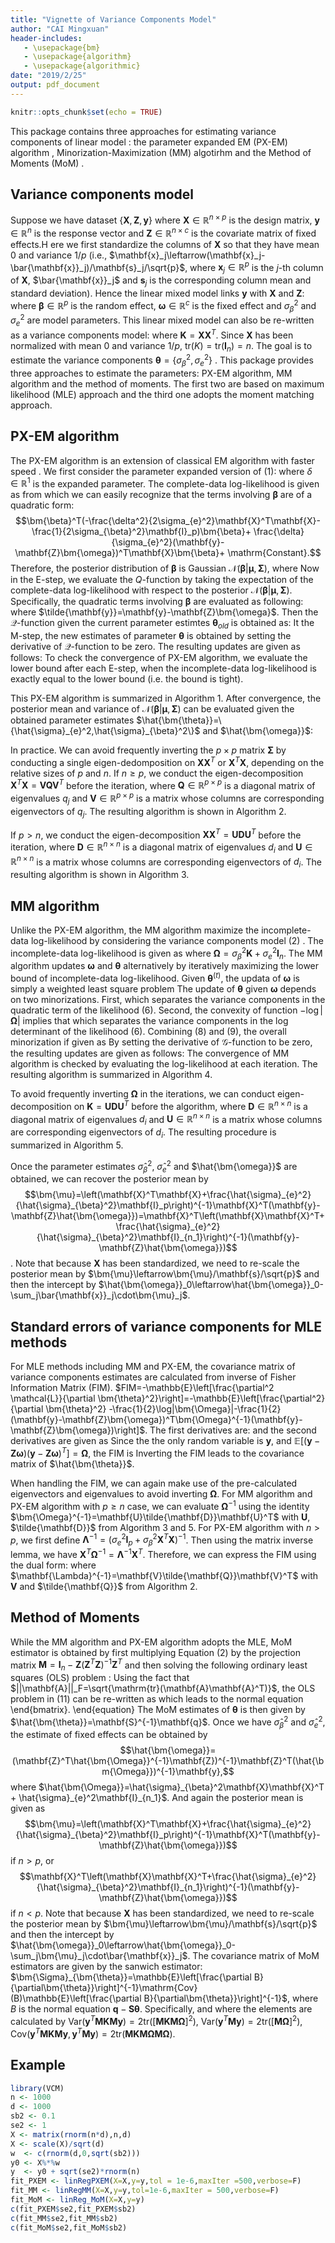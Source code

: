 ```yaml
---
title: "Vignette of Variance Components Model"
author: "CAI Mingxuan"
header-includes:
   - \usepackage{bm}
   - \usepackage{algorithm}
   - \usepackage{algorithmic}
date: "2019/2/25"
output: pdf_document
---
```


```r
knitr::opts_chunk$set(echo = TRUE)
```

\def\bfX {\mathbf{X}}
\def\bfy {\mathbf{y}}
\def\bfZ {\mathbf{Z}}
\def\bfK {\mathbf{K}}
\def\bfI {\mathbf{I}}
\def\bfs {\mathbf{s}}
\def\bfx {\mathbf{x}}
\def\bfomega {\bm{\omega}}
\def\hbfomega {\hat{\bm{\omega}}}
\def\hbfomega {\hat{\bfomega}}
\def\sigb {\sigma_{\beta}^2}
\def\sige {\sigma_{e}^2}
\def\hsigb {\hat{\sigma}_{\beta}^2}
\def\hsige {\hat{\sigma}_{e}^2}
\def\bfbeta {\bm{\beta}}
\def\bftheta {\bm{\theta}}
\def\hbftheta {\hat{\bftheta}}
\def\bfthetaold {\bm{\theta}_{old}}
\def\bfSig {\bm{\Sigma}}
\def\bfmu {\bm{\mu}}
\def\tr {\mathrm{tr}}
\def\tbfy {\tilde{\bfy}}
\def\Var {\mathrm{Var}}
\def\bfomegat {\bfomega^{(t)}}
\def\siget {(\sigma_{e}^{(t)})^2}
\def\sigbt {(\sigma_{\beta}^{(t)})^2}
\def\bfOmega {\bm{\Omega}}
\def\hbfOmega {\hat{\bm{\Omega}}}
\def\bfOmegat {\bfOmega^{(t)}}
\def\bfM {\mathbf{M}}
\def\bfS {\mathbf{S}}
\def\bfq {\mathbf{q}}
\def\bfSigtheta {\bfSig_{\bftheta}}
\def\Cov {\mathrm{Cov}}
\def\bfU {\mathbf{U}}
\def\bfD {\mathbf{D}}
\def\tbfD {\tilde{\mathbf{D}}}
\def\td {\tilde{d}}
\def\bfV {\mathbf{V}}
\def\bfQ {\mathbf{Q}}
\def\tbfQ {\tilde{\mathbf{Q}}}
\def\tq {\tilde{q}}
\def\bfLam {\mathbf{\Lambda}}
\def\bbfZ {\bar{\mathbf{Z}}}
\def\bbfy {\bar{\bfy}}

This package contains three approaches for estimating variance components of linear model \cite{Jiang2016}: the parameter expanded EM (PX-EM) algorithm \cite{Liu1998,Foulley2000}, Minorization-Maximization (MM) algotirhm \cite{Zhou2018} and the Method of Moments (MoM) \cite{Wu2018}.

## Variance components model

Suppose we have dataset $\{\bfX,\bfZ,\bfy\}$ where $\bfX\in\mathbb{R}^{n\times p}$ is the design matrix, $\bfy\in\mathbb{R}^{n}$ is the response vector and $\bfZ\in\mathbb{R}^{n\times c}$ is the covariate matrix of fixed effects.H ere we first standardize the columns of $\bfX$ so that they have mean $0$ and variance $1/p$ (i.e., $\bfx_j\leftarrow(\bfx_j-\bar{\bfx}_j)/\bfs_j/\sqrt{p}$, where $\bfx_j\in\mathbb{R}^{p}$ is the $j$-th column of $\bfX$, $\bar{\bfx}_j$ and $\bfs_j$ is the corresponding column mean and standard deviation). Hence the linear mixed model links $\bfy$ with $\bfX$ and $\bfZ$:
\begin{equation}
\bfy = \bfZ\bfomega+\bfX\bfbeta+\mathbf{e},\ \ \bfbeta\sim\mathcal{N}(0,\sigb\mathbf{I}_p),\ \  \mathbf{e}\sim\mathcal{N}(0,\sige\mathbf{I}_n),
\end{equation}
where $\bfbeta\in\mathbb{R}^p$ is the random effect, $\bfomega\in\mathbb{R}^{c}$ is the fixed effect and $\sigb$ and $\sige$ are model parameters. This linear mixed model can also be re-written as a variance components model:
\begin{equation}
\bfy = \mathcal{N}(\bfZ\bfomega,\sigb\bfK+\sige\mathbf{I}_n),
\end{equation}
where $\bfK=\bfX\bfX^T$. Since $\bfX$ has been normalized with mean $0$ and variance $1/p$, $\tr(K)=\tr(\mathbf{I}_n)=n$. The goal is to estimate the variance components $\bftheta=\{\sigb,\sige\}$ \cite{Jiang2016}. This package provides three approaches to estimate the parameters: PX-EM algorithm, MM algorithm and the method of moments. The first two are based on maximum likelihood (MLE) approach and the third one adopts the moment matching approach.


## PX-EM algorithm
The PX-EM algorithm is an extension of classical EM algorithm with faster speed \cite{Liu1998,Foulley2000}. We first consider the parameter expanded version of (1):
\begin{equation*}
\bfy = \bfZ\bfomega + \delta\bfX\bfbeta + \mathbf{e},
\end{equation*}
where $\delta\in\mathbb{R}^1$ is the expanded parameter. The complete-data log-likelihood is given as
\begin{align}
\begin{split}
&\mathcal{L}=\log \Pr(\bfy,\bfbeta|\bftheta;\bfZ,\bfX)\\
=&-\frac{n}{2}\log(2\pi\sige) - \frac{1}{2\sige}||\bfy-\bfZ\bfomega - \delta\bfX\bfbeta||^2\\
&-\frac{p}{2}\log(2\pi\sigb) - \frac{1}{2\sigb}||\bfbeta||^2,
\end{split}
\end{align}
from which we can easily recognize that the terms involving $\bfbeta$ are of a quadratic form:
$$\bfbeta^T(-\frac{\delta^2}{2\sige}\bfX^T\bfX-\frac{1}{2\sigb}\mathbf{I}_p)\bfbeta + \frac{\delta}{\sige}(\bfy-\bfZ\bfomega)^T\bfX\bfbeta + \mathrm{Constant}.$$
Therefore, the posterior distribution of $\bfbeta$ is Gaussian $\mathcal{N}(\bfbeta|\bfmu,\bfSig)$, where 
\begin{align}
\begin{split}
&\bfSig^{-1} = \frac{\delta^2}{\sige}\bfX^T\bfX + \frac{1}{\sigb}\mathbf{I}_p,\\
&\bfmu = (\frac{\delta^2}{\sige}\bfX^T\bfX + \frac{1}{\sigb}\mathbf{I}_p)^{-1}\frac{\delta}{\sige}\bfX^T(\bfy-\bfZ\bfomega).
\end{split}\nonumber
\end{align}
Now in the E-step, we evaluate the $Q$-function by taking the expectation of the complete-data log-likelihood with respect to the posterior $\mathcal{N}(\bfbeta|\bfmu,\bfSig)$. Specifically, the quadratic terms involving $\bfbeta$ are evaluated as following:
\begin{align}
\begin{split}
	\mathbb{E}[||\tbfy - \delta\bfX\bfbeta||^2] &= \mathbb{E}[\tbfy^T\tbfy - 2\delta\tbfy^T\bfX\bfbeta + \delta^2\bfbeta^T\bfX^T\bfX\bfbeta]\\
	&= \tbfy^T\tbfy - 2\delta\tbfy^T\bfX\bfmu + \delta^2\bfmu^T\bfX^T\bfX\bfmu + \delta^2\tr(\bfX^T\bfX\bfSig),\\
	\mathbb{E}[||\bfbeta||^2] &= \bfmu^T\bfmu + \tr(\bfSig),
\end{split}\nonumber
\end{align}
where $\tbfy=\bfy-\bfZ\bfomega$. Then the $\mathcal{Q}$-function given the current parameter estimtes $\bfthetaold$ is obtained as:
\begin{align}
\begin{split}
	\mathcal{Q}(\bftheta|\bfthetaold) =& -\frac{n}{2}\log(2\pi\sige) - \frac{p}{2}\log(2\pi\sigb)\\
	& - \frac{1}{2\sige}||\bfy-\bfZ\bfomega - \delta\bfX\bfmu||^2 - \frac{1}{2\sigb}\bfmu^T\bfmu\\
	& - \tr\left(\left(\frac{\delta^2}{2\sige}\bfX^T\bfX + \frac{1}{2\sigb}\mathbf{I}_{p}\right)\bfSig\right).
\end{split}
\end{align}
It the M-step, the new estimates of parameter $\bftheta$ is obtained by setting the derivative of $\mathcal{Q}$-function to be zero. The resulting updates are given as follows:
\begin{align}
\begin{split}
	\delta&= \frac{(\bfy-\bfZ\bfomega)^T\bfX\bfmu}{\bfmu^T\bfX^T\bfX\bfmu + \tr(\bfX^T\bfX\bfSig)},\\
	\bfomega&= (\bfZ^T\bfZ)^{-1}\bfZ^T(\bfy-\delta\bfX\bfmu),\\
	\sige&= \frac{1}{n}[||\bfy-\bfZ\bfomega - \delta\bfX\bfmu||^2+\delta^2\tr(\bfX^T\bfX\bfSig)],\\
	\sigb&= \frac{1}{p}[\bfmu^T\bfmu + \tr(\bfSig)].
\end{split}\nonumber
\end{align}
To check the convergence of PX-EM algorithm, we evaluate the lower bound after each E-step, when the incomplete-data log-likelihood is exactly equal to the lower bound (i.e. the bound is tight).

This PX-EM algorithm is summarized in Algorithm 1. After convergence, the posterior mean and variance of $\mathcal{N}(\bfbeta|\bfmu,\bfSig)$ can be evaluated given the obtained parameter estimates $\hbftheta=\{\hsige,\hsigb\}$ and $\hbfomega$:
\begin{align}
\begin{split}
	&\bfSig^{-1} = \frac{1}{\hsige}\bfX^T\bfX+\frac{1}{\hsigb}\mathbf{I}_{p},\\
	&\bfmu = \left(\frac{1}{\hsige}\bfX^T\bfX+\frac{1}{\hsigb}\mathbf{I}_{p}\right)^{-1}\frac{1}{\hsige}\bfX^T(\bfy-\bfZ\hbfomega).
\end{split}
\end{align}


\begin{algorithm}
\caption{PX-EM algorithm for model (1)}
\begin{algorithmic}
\STATE {Initialization: Parameters are initialized by setting $\bfomega=(\bfZ^T\bfZ)^{-1}\bfZ^T\bfy$, $\sige=\sigb=\Var(y-\bfZ\bfomega)/2$}.
\REPEAT 
\STATE \textbf{E-step:} At the $t$-th iteration, evaluate the posterior $\mathcal{N}(\bfbeta|\bfmu,\bfSig)$ given the current parameter estimates $\bftheta^{(t)}=\{\siget,\sigbt\}$, $\bfomegat$ and set $\delta^{(t)}=1$: 
\begin{align}
\begin{split}
\bfSig^{-1} &= \frac{(\delta^{(t)})^{2}}{\siget}\bfX^T\bfX+\frac{1}{\sigbt}\mathbf{I}_{p},\\
\bfmu &= \left(\frac{(\delta^{(t)})^{2}}{\siget}\bfX^T\bfX+\frac{1}{\sigbt}\mathbf{I}_{p}\right)^{-1}\frac{(\delta^{(t)})^{2}}{\siget}\bfX^T(\bfy-\bfZ\bfomegat),\\
ELBO^{(t)} &= \mathcal{Q}(\bftheta^{(t)}) + \frac{1}{2}\log|2\pi\bfSig|,\mathrm{\ where\ \mathcal{Q}\ is\ defined\ in\ Equation (4).}
\end{split}\nonumber
\end{align}
\STATE \textbf{M-step:} Update the model parameters by 
\begin{align}
\begin{split}
	\delta^{(t+1)}&= \frac{(\bfy-\bfZ\bfomegat)^T\bfX\bfmu}{\bfmu^T\bfX^T\bfX\bfmu + \tr(\bfX^T\bfX\bfSig)},\\
	\bfomega^{(t+1)}&= (\bfZ^T\bfZ)^{-1}\bfZ^T(\bfy-\delta\bfX\bfmu),\\
	(\sigma_{e}^{(t+1)})^2&= \frac{1}{n_r}[||\bfy-\bfZ\bfomegat - \delta\bfX\bfmu||^2+\delta^2\tr(\bfX^T\bfX\bfSig)],\\
	(\sigma_{\beta}^{(t+1)})^2&= \frac{1}{p}[\bfmu^T\bfmu + \tr(\bfSig)].
\end{split}\nonumber
\end{align}
\STATE \textbf{Reduction-step:} Rescale $(\sigma_{\beta}^{(t+1)})^2=(\delta^{(t+1)})^2(\sigma_{\beta}^{(t+1)})^2$ and reset $\delta^{(t+1)}=1$.
\UNTIL{the incomplete-data log-likelihood ($ELBO^{(t)}$) stop increasing or maximum iteration reached}
\end{algorithmic}
\end{algorithm}

In practice. We can avoid frequently inverting the $p\times p$ matrix $\bfSig$ by conducting a single eigen-dedomposition on $\bfX\bfX^T$ or $\bfX^T\bfX$, depending on the relative sizes of $p$ and $n$. If $n\geq p$, we conduct the eigen-decomposition $\bfX^T\bfX=\bfV\bfQ\bfV^T$ before the iteration, where $\bfQ\in\mathbb{R}^{p\times p}$ is a diagonal matrix of eigenvalues $q_j$ and $\bfV\in\mathbb{R}^{p\times p}$ is a matrix whose columns are corresponding eigenvectors of $q_j$. The resulting algorithm is shown in Algorithm 2.

\begin{algorithm}
\caption{PX-EM algorithm for model (1) when $n\geq p$}
\begin{algorithmic}
\STATE {Initialization: $\bfomega=(\bfZ^T\bfZ)^{-1}\bfZ^T\bfy$, $\sige=\sigb=\Var(y-\bfZ\bfomega)/2$; conduct eigen-deomposition $\bfX^T\bfX=\bfV\bfQ\bfV^T$}.
\REPEAT 
\STATE \textbf{E-step:} At the $t$-th iteration, evaluate the posterior $\mathcal{N}(\bfbeta|\bfmu,\bfSig)$ given the current parameter estimates $\bftheta^{(t)}=\{\siget,\sigbt\}$, $\bfomegat$ and set $\delta^{(t)}=1$: 
\begin{align}
\begin{split}
\tq_j& = q_j/\siget + 1/\sigbt,\ \mathrm{diag}(\tbfQ)=\tq=[\tq_1,...\tq_p]\\
\bfmu &= \frac{1}{\siget}\bfV[\bfV^T\bfX^T(\bfy-\bfZ\bfomegat)\odot1/\tq]\\
ELBO^{(t)} &= -\frac{n}{2}\log(2\pi\siget) - \frac{p}{2}\log(2\pi\sigbt) - \frac{1}{2\siget}||\bfy-\bfZ\bfomegat - \delta\bfX\bfmu||^2\\
	& - \frac{1}{2\sigbt}\bfmu^T\bfmu - \frac{1}{2}\sum_j^p\log\tq_j.
\end{split}\nonumber
\end{align}
\STATE \textbf{M-step:} Update the model parameters by 
\begin{align}
\begin{split}
	\delta^{(t+1)}&= \frac{(\bfy-\bfZ\bfomegat)^T\bfX\bfmu}{\bfmu^T\bfX^T\bfX\bfmu + \sum_j^pq_j/\tq_j},\\
	\bfomega^{(t+1)}&= (\bfZ^T\bfZ)^{-1}\bfZ^T(\bfy-\delta\bfX\bfmu),\\
	(\sigma_{e}^{(t+1)})^2&= \frac{1}{n_r}[||\bfy-\bfZ\bfomegat - \delta\bfX\bfmu||^2+\delta^2\sum_j^pq_j/\tq_j],\\
	(\sigma_{\beta}^{(t+1)})^2&= \frac{1}{p}[\bfmu^T\bfmu + \sum_j^p1/\tq_j].
\end{split}\nonumber
\end{align}
\STATE \textbf{Reduction-step:} Rescale $(\sigma_{\beta}^{(t+1)})^2=(\delta^{(t+1)})^2(\sigma_{\beta}^{(t+1)})^2$ and reset $\delta^{(t+1)}=1$.
\UNTIL{the incomplete-data log-likelihood ($ELBO^{(t)}$) stop increasing or maximum iteration reached}
\end{algorithmic}
\end{algorithm}

If $p> n$, we conduct the eigen-decomposition $\bfX\bfX^T=\bfU\bfD\bfU^T$ before the iteration, where $\bfD\in\mathbb{R}^{n\times n}$ is a diagonal matrix of eigenvalues $d_i$ and $\bfU\in\mathbb{R}^{n\times n}$ is a matrix whose columns are corresponding eigenvectors of $d_i$. The resulting algorithm is shown in Algorithm 3.

\begin{algorithm}
\caption{PX-EM algorithm for model (1) when $p> n$}
\begin{algorithmic}
\STATE {Initialization: $\bfomega=(\bfZ^T\bfZ)^{-1}\bfZ^T\bfy$, $\sige=\sigb=\Var(y-\bfZ\bfomega)/2$; conduct eigen-deomposition $\bfX\bfX^T=\bfU\bfD\bfU^T$}.
\REPEAT 
\STATE \textbf{E-step:} At the $t$-th iteration, evaluate the posterior $\mathcal{N}(\bfbeta|\bfmu,\bfSig)$ given the current parameter estimates $\bftheta^{(t)}=\{\siget,\sigbt\}$, $\bfomegat$ and set $\delta^{(t)}=1$: 
\begin{align}
\begin{split}
\td_i& = d_i/\siget + 1/\sigbt,\ \mathrm{diag}(\tbfD)=\td=[\td_i,...\td_n]\\
\bfmu &= \frac{1}{\siget}\bfX^T\bfU[\bfU^T(\bfy-\bfZ\bfomegat)\odot1/\td]\\
ELBO^{(t)} &= -\frac{n}{2}\log(2\pi\siget) - \frac{p}{2}\log(2\pi\sigbt) - \frac{1}{2\siget}||\bfy-\bfZ\bfomegat - \delta\bfX\bfmu||^2\\
	& - \frac{1}{2\sigbt}\bfmu^T\bfmu - \frac{1}{2}\sum_i^n\log\td_i + \frac{p-n}{2}\log\sigbt.
\end{split}\nonumber
\end{align}
\STATE \textbf{M-step:} Update the model parameters by 
\begin{align}
\begin{split}
	\delta^{(t+1)}&= \frac{(\bfy-\bfZ\bfomegat)^T\bfX\bfmu}{\bfmu^T\bfX^T\bfX\bfmu + \sum_i^nd_i/\td_i},\\
	\bfomega^{(t+1)}&= (\bfZ^T\bfZ)^{-1}\bfZ^T(\bfy-\delta\bfX\bfmu),\\
	(\sigma_{e}^{(t+1)})^2&= \frac{1}{n_r}[||\bfy-\bfZ\bfomegat - \delta\bfX\bfmu||^2+\delta^2\sum_i^nd_i/\td_i],\\
	(\sigma_{\beta}^{(t+1)})^2&= \frac{1}{p}[\bfmu^T\bfmu + \sum_i^n1/\td_i + (n-p)\sigbt].
\end{split}\nonumber
\end{align}
\STATE \textbf{Reduction-step:} Rescale $(\sigma_{\beta}^{(t+1)})^2=(\delta^{(t+1)})^2(\sigma_{\beta}^{(t+1)})^2$ and reset $\delta^{(t+1)}=1$.
\UNTIL{the incomplete-data log-likelihood ($ELBO^{(t)}$) stop increasing or maximum iteration reached}
\end{algorithmic}
\end{algorithm}

## MM algorithm
Unlike the PX-EM algorithm, the MM algorithm maximize the incomplete-data log-likelihood by considering the variance components model (2) \cite{Zhou2018}. The incomplete-data log-likelihood is given as
\begin{equation}
\log\Pr(\bfy|\bftheta;\bfZ,\bfK)=-\frac{1}{2}\log|\bfOmega| - \frac{1}{2}(\bfy-\bfZ\bfomega)^T\bfOmega(\bfy-\bfZ\bfomega),
\end{equation}
where $\bfOmega=\sigb\bfK+\sige\mathbf{I}_n$. The MM algorithm updates $\bfomega$ and $\bftheta$ alternatively by iteratively maximizing the lower bound of incomplete-data log-likelihood. Given $\bftheta^{(t)}$, the updata of $\bfomega$ is simply a weighted least square problem
\begin{equation}
\bfomegat = (\bfZ^T(\bfOmegat)^{-1}\bfZ)^{-1}\bfZ^T(\bfOmega^{(t)})^{-1}\bfy.
\end{equation}
The update of $\bftheta$ given $\bfomega$ depends on two minorizations. First, 
\begin{equation}
-(\bfy-\bfZ\bfomega)^T(\bfOmegat)^{-1}(\frac{(\sigma_{\beta}^{(t)})^4}{\sigb}\bfK+\frac{(\sigma_{e}^{(t)})^4}{\sige})(\bfOmegat)^{-1}(\bfy-\bfZ\bfomega)\leq - \frac{1}{2}(\bfy-\bfZ\bfomega)^T\bfOmega(\bfy-\bfZ\bfomega),
\end{equation}
which separates the variance components in the quadratic term of the likelihood (6). Second, the convexity of function $-\log|\bfOmega|$ implies that
\begin{equation}
-\log|\bfOmegat| - \tr((\bfOmegat)^{-1}(\bfOmega-\bfOmegat))\leq-\frac{1}{2}\log|\bfOmega|,
\end{equation}
which separates the variance components in the log determinant of the likelihood (6). Combining (8) and (9), the overall minorization if given as
\begin{align}
\begin{split}
&\mathcal{G}(\bftheta|\bfthetaold)\\
=& - \log|\bfOmegat|-\frac{1}{2}\tr((\bfOmegat)^{-1}\bfOmega) - \frac{1}{2}(\bfy-\bfZ\bfomegat)^T(\bfOmegat)^{-1}(\frac{(\sigma_{\beta}^{(t)})^4}{\sigb}\bfK+\frac{(\sigma_{e}^{(t)})^4}{\sige})(\bfOmegat)^{-1}(\bfy-\bfZ\bfomegat)\\
=&- \log|\bfOmegat|-\frac{\sigb}{2}\tr((\bfOmegat)^{-1}\bfK) - \frac{1}{2}\frac{(\sigma_{\beta}^{(t)})^4}{\sigb}(\bfy-\bfZ\bfomegat)^T(\bfOmegat)^{-1}\bfK(\bfOmegat)^{-1}(\bfy-\bfZ\bfomegat) \\
& -\frac{\sige}{2}\tr((\bfOmegat)^{-1}) - \frac{1}{2}\frac{(\sigma_{e}^{(t)})^4}{\sige}(\bfy-\bfZ\bfomegat)^T(\bfOmegat)^{-2}(\bfy-\bfZ\bfomegat).
\end{split}
\end{align}
By setting the derivative of $\mathcal{G}$-function to be zero, the resulting updates are given as follows:
\begin{align}
\begin{split}
(\sigma_{\beta}^{(t+1)})^2 &= \sigbt\sqrt{\frac{(\bfy-\bfZ\bfomegat)^T(\bfOmegat)^{-1}\bfK(\bfOmegat)^{-1}(\bfy-\bfZ\bfomegat)}{\tr((\bfOmegat)^{-1}\bfK)}}\\
(\sigma_e^{(t+1)})^2 &= \siget\sqrt{\frac{(\bfy-\bfZ\bfomegat)^T(\bfOmegat)^{-2}(\bfy-\bfZ\bfomegat)}{\tr((\bfOmegat)^{-1})}}.
\end{split}\nonumber
\end{align}
The convergence of MM algorithm is checked by evaluating the log-likelihood at each iteration. The resulting algorithm is summarized in Algorithm 4.

\begin{algorithm}
\caption{MM algorithm for model (2)}
\begin{algorithmic}
\STATE {Initialization: Parameters are initialized by setting $\bfomega=(\bfZ^T\bfZ)^{-1}\bfZ^T\bfy$, $\sige=\sigb=\Var(y-\bfZ\bfomega)/2$}.
\REPEAT 
\STATE 
\begin{align}
\begin{split}
\bfOmegat &= (\sigma_{\beta}^{(t)})^2\bfK+(\sigma_e^{(t+1)})^2\mathbf{I}_n,\\
\bfomegat &= (\bfZ^T(\bfOmegat)^{-1}\bfZ)^{-1}\bfZ^T(\bfOmega^{(t)})^{-1}\bfy,\\
\mathrm{evaluate}&\ \mathcal{L}^{(t)}(\bfOmegat,\bfomegat)\ \mathrm{from\ Equation\ (6)}, \\
(\sigma_{\beta}^{(t+1)})^2 &= \sigbt\sqrt{\frac{(\bfy-\bfZ\bfomegat)^T(\bfOmegat)^{-1}\bfK(\bfOmegat)^{-1}(\bfy-\bfZ\bfomegat)}{\tr((\bfOmegat)^{-1}\bfK)}},\\
(\sigma_e^{(t+1)})^2 &= \siget\sqrt{\frac{(\bfy-\bfZ\bfomegat)^T(\bfOmegat)^{-2}(\bfy-\bfZ\bfomegat)}{\tr((\bfOmegat)^{-1})}}.
\end{split}\nonumber
\end{align}
\UNTIL{the incomplete-data log-likelihood ($\mathcal{L}^{(t)}$) stop increasing or maximum iteration reached}
\end{algorithmic}
\end{algorithm}

To avoid frequently inverting $\bfOmega$ in the iterations, we can conduct eigen-decomposition on $\bfK=\bfU\bfD\bfU^T$ before the algorithm, where $\bfD\in\mathbb{R}^{n\times n}$ is a diagonal matrix of eigenvalues $d_i$ and $\bfU\in\mathbb{R}^{n\times n}$ is a matrix whose columns are corresponding eigenvectors of $d_i$. The resulting procedure is summarized in Algorithm 5.

Once the parameter estimates $\hsigb$, $\hsige$ and $\hbfomega$ are obtained, we can recover the posterior mean by$$\bfmu=\left(\bfX^T\bfX+\frac{\hsige}{\hsigb}\bfI_p\right)^{-1}\bfX^T(\bfy-\bfZ\hbfomega)=\bfX^T\left(\bfX\bfX^T+\frac{\hsige}{\hsigb}\bfI_{n_1}\right)^{-1}(\bfy-\bfZ\hbfomega)$$. Note that because $\bfX$ has been standardized, we need to re-scale the posterior mean by $\bfmu\leftarrow\bfmu/\bfs/\sqrt{p}$ and then the intercept by $\hbfomega_0\leftarrow\hbfomega_0-\sum_j\bar{\bfx}_j\cdot\bfmu_j$.

\begin{algorithm}
\caption{Efficient MM algorithm for model (2)}
\begin{algorithmic}
\STATE {Initialization: $\bfK=\bfU\bfD\bfU^T$, $\bbfZ=\bfU^T\bfZ$, $\bbfy=\bfU^T\bfy$, $\bfomega=(\bbfZ^T\bbfZ)^{-1}\bbfZ^T\bbfy$, $\sige=\sigb=\Var(y-\bfZ\bfomega)/2$}.
\REPEAT 
\STATE 
\begin{align}
\begin{split}
\td_i& = d_i/\siget + 1/\sigbt,\ \mathrm{diag}(\tbfD)=\td=[\td_i,...\td_n]\\
\bfomegat &= (\bbfZ^T\tbfD\bbfZ)^{-1}\bbfZ^T(\bbfy\odot\td),\\
\mathcal{L}^{(t)}(\bfOmegat,\bfomegat) &= -\frac{1}{2}\sum_i^n\log\td_i-\frac{n}{2}\log\sigb-\frac{n}{2}\log\sige-\frac{n}{2}\log 2\pi - \frac{1}{2}\sum_i^n[(\bbfy_i-\bbfZ_i^T\bfomegat)^2/\td_i]\\
(\sigma_{\beta}^{(t+1)})^2 &= \frac{\sigma_\beta^{(t)}}{\sigma_e^{(t)}}\sqrt{\frac{\sum_i^n[(\bbfy_i-\bbfZ_i^T\bfomegat)^2d_i/\td_i^2]}{\sum_i^nd_i/\td_i}},\\
(\sigma_e^{(t+1)})^2 &= \frac{\sigma_e^{(t)}}{\sigma_\beta^{(t)}}\sqrt{\frac{\sum_i^n[(\bbfy_i-\bbfZ_i^T\bfomegat)^2/\td_i^2]}{\sum_i^n1/\td_i}}.
\end{split}\nonumber
\end{align}
\UNTIL{the incomplete-data log-likelihood ($\mathcal{L}^{(t)}$) stop increasing or maximum iteration reached}
\end{algorithmic}
\end{algorithm}

## Standard errors of variance components for MLE methods
For MLE methods including MM and PX-EM, the covariance matrix of variance components estimates are calculated from inverse of Fisher Information Matrix (FIM). $FIM=-\mathbb{E}\left[\frac{\partial^2 \mathcal{L}}{\partial \bftheta^2}\right]=-\mathbb{E}\left[\frac{\partial^2}{\partial \bftheta^2} -\frac{1}{2}\log|\bfOmega|-\frac{1}{2}(\bfy-\bfZ\bfomega)^T\bfOmega^{-1}(\bfy-\bfZ\bfomega)\right]$. The first derivatives are: 
\begin{align}
\begin{split}
\frac{\partial\mathcal{L}}{\partial\sigma_g^2}&=\frac{1}{2}\tr\left[-\bfOmega^{-1}\bfK+(\bfy-\bfZ\bfomega)^T\bfOmega^{-1}\bfK\bfOmega^{-1}(\bfy-\bfZ\bfomega)\right],\\
\frac{\partial\mathcal{L}}{\partial\sigma_e^2}&=\frac{1}{2}\tr\left[-\bfOmega^{-1}+(\bfy-\bfZ\bfomega)^T\bfOmega^{-2}(\bfy-\bfZ\bfomega)\right];
\end{split}\nonumber
\end{align}
and the second derivatives are given as
\begin{align}
\begin{split}
\frac{\partial^2\mathcal{L}}{\partial(\sigma_g^2)^2}&=\frac{1}{2}\tr\left[(\bfOmega^{-1}\bfK)^2-2(\bfOmega^{-1}\bfK)^2\bfOmega^{-1}(\bfy-\bfZ\bfomega)(\bfy-\bfZ\bfomega)^T\right],\\
\frac{\partial^2\mathcal{L}}{\partial(\sigma_e^2)^2}&=\frac{1}{2}\tr\left[\bfOmega^{-2}-2\bfOmega^{-3}(\bfy-\bfZ\bfomega)(\bfy-\bfZ\bfomega)^T\right],\\
\frac{\partial^2\mathcal{L}}{\partial\sigma_g^2\partial\sigma_e^2}&=\frac{1}{2}\tr\left[\bfOmega^{-1}\bfK\bfOmega^{-1}-(\bfOmega^{-1}\bfK\bfOmega^{-2}+\bfOmega^{-2}\bfK\bfOmega^{-1})(\bfy-\bfZ\bfomega)(\bfy-\bfZ\bfomega)^T\right].
\end{split}\nonumber
\end{align}
Since the the only random variable is $\bfy$, and $\mathbb{E}[(\bfy-\bfZ\bfomega)(\bfy-\bfZ\bfomega)^T]=\bfOmega$, the FIM is 
\begin{align}
\begin{split}
FIM=&-\frac{1}{2}\begin{bmatrix} \tr[(\bfOmega^{-1}\bfK)^2]-2\tr[(\bfOmega^{-1}\bfK)^2] & \tr(\bfOmega^{-1}\bfK\bfOmega^{-1})-2\tr(\bfOmega^{-1}\bfK\bfOmega^{-1})\\ \cdot & \tr[\bfOmega^{-2}]-2\tr[\bfOmega^{-2}] \end{bmatrix}\\
=&\frac{1}{2}\begin{bmatrix} \tr[(\bfOmega^{-1}\bfK)^2] & \tr(\bfOmega^{-1}\bfK\bfOmega^{-1})\\ \cdot & \tr[\bfOmega^{-2}] \end{bmatrix}.
\end{split}\nonumber
\end{align}
Inverting the FIM leads to the covariance matrix of $\hbftheta$.

When handling the FIM, we can again make use of the pre-calculated eigenvectors and eigenvalues to avoid inverting $\bfOmega$. For MM algorithm and PX-EM algorithm with $p\geq n$ case, we can evaluate $\bfOmega^{-1}$ using the identity $\bfOmega^{-1}=\bfU\tbfD\bfU^T$ with $\bfU$, $\tbfD$ from Algorithm 3 and 5. For PX-EM algorithm with $n>p$, we first define $\bfLam^{-1}=(\sige\mathbf{I}_p + \sigb\bfX^T\bfX)^{-1}$. Then using the matrix inverse lemma, we have $\bfX^T\bfOmega^{-1}=\bfLam^{-1}\bfX^T$. Therefore, we can express the FIM using the dual form:
\begin{align}
\begin{split}
  \tr[(\bfOmega^{-1}\bfK)^2]=&\tr(\bfOmega^{-1}\bfX\bfX^T\bfOmega^{-1}\bfX\bfX^T)=\tr(\bfLam^{-1}\bfX^T\bfX\bfLam^{-1}\bfX^T\bfX)\\
  \tr[\bfOmega^{-1}\bfK\bfOmega^{-1}]=&\tr[\bfOmega^{-1}\bfX\bfX^T\bfOmega^{-1}]=\tr(\bfLam^{-2}\bfX^T\bfX)\\
  \tr[\bfOmega^{-2}]=&n(\frac{1}{\sige})^2 - 2\frac{\sigb}{(\sige)^2}\tr[\bfLam^{-1}\bfX^T\bfX] + (\frac{\sigb}{\sige})^2\tr[\bfLam^{-1}\bfX^T\bfX\bfLam^{-1}\bfX^T\bfX],
\end{split}\nonumber
\end{align}
where $\bfLam^{-1}=\bfV\tbfQ\bfV^T$ with $\bfV$ and $\tbfQ$ from Algorithm 2.


## Method of Moments
While the MM algorithm and PX-EM algorithm adopts the MLE, MoM estimator is obtained by first multiplying Equation (2) by the projection matrix $\bfM=\mathbf{I}_{n}-\bfZ(\bfZ^T\bfZ)^{-1}\bfZ^T$ and then solving the following ordinary least squares (OLS) problem \cite{Wu2018}:
\begin{equation}
argmin_{\sigb,\sige}||(\bfM\bfy)(\bfM\bfy)^T-(\sigb\bfM\bfK\bfM+\sige\bfM)||_F^2.
\end{equation}
Using the fact that $||\mathbf{A}||_F=\sqrt{\tr(\mathbf{A}\mathbf{A}^T)}$, the OLS problem in (11) can be re-written as
\begin{equation*}
argmin_{\sigb,\sige}\tr[((\bfM\bfy)(\bfM\bfy)^T-(\sigb\bfM\bfK\bfM+\sige\bfM))((\bfM\bfy)(\bfM\bfy)^T-(\sigb\bfM\bfK\bfM+\sige\bfM))^T],
\end{equation*}
which leads to the normal equation
\begin{equation}
	\bfS\bftheta=\bfq, 
\end{equation}
\begin{equation}
	\mathrm{with}\ \bfS = 
	\begin{bmatrix}
		 \tr(\bfM\bfK\bfM\bfK) & \tr(\bfM\bfK)\\
		\tr(\bfM\bfK) & n-c
		
	\end{bmatrix},\ 
	\bftheta=
	\begin{bmatrix}
		\sigb\\
		\sige
	\end{bmatrix},\ 
	\bfq=
	\begin{bmatrix}
		\bfy^T\bfM\bfK\bfM\bfy\\
		\bfy^T\bfM\bfy
	\end{bmatrix}. \nonumber
\end{equation}
The MoM estimates of $\bftheta$ is then given by $\hbftheta=\bfS^{-1}\bfq$. Once we have $\hsigb$ and $\hsige$, the estimate of fixed effects can be obtained by $$\hbfomega=(\bfZ^T\hbfOmega^{-1}\bfZ)^{-1}\bfZ^T(\hbfOmega)^{-1}\bfy,$$
where $\hbfOmega=\hsigb\bfX\bfX^T + \hsige\bfI_{n_1}$. And again the posterior mean is given as $$\bfmu=\left(\bfX^T\bfX+\frac{\hsige}{\hsigb}\bfI_p\right)^{-1}\bfX^T(\bfy-\bfZ\hbfomega)$$
if $n>p$, or $$\bfX^T\left(\bfX\bfX^T+\frac{\hsige}{\hsigb}\bfI_{n_1}\right)^{-1}(\bfy-\bfZ\hbfomega)$$ if $n<p$. Note that because $\bfX$ has been standardized, we need to re-scale the posterior mean by $\bfmu\leftarrow\bfmu/\bfs/\sqrt{p}$ and then the intercept by $\hbfomega_0\leftarrow\hbfomega_0-\sum_j\bfmu_j\cdot\bar{\bfx}_j$.
The covariance matrix of MoM estimators are given by the sanwich estimator: $\bfSigtheta=\mathbb{E}\left[\frac{\partial B}{\partial\bftheta}\right]^{-1}\Cov(B)\mathbb{E}\left[\frac{\partial B}{\partial\bftheta}\right]^{-1}$, where $B$ is the normal equation $\bfq-\bfS\bftheta$. Specifically,
\begin{equation}
\mathbb{E}\left[\frac{\partial B}{\partial\theta}\right]^{-1}=\bfS^{-1},
\end{equation}
and
\begin{equation}
\Cov(B)=\Cov(\begin{bmatrix} \bfy^T\bfM\bfK\bfM\bfy\\\bfy^T\bfM\bfy\end{bmatrix})=\begin{bmatrix} \Var(\bfy^T\bfM\bfK\bfM\bfy) & \Cov(\bfy^T\bfM\bfK\bfM\bfy,\bfy^T\bfM\bfy)\\\Cov(\bfy^T\bfM\bfK\bfM\bfy,\bfy^T\bfM\bfK\bfM\bfy) & \Var(\bfy^T\bfM\bfy)\end{bmatrix},
\end{equation}
where the elements are calculated by $\Var(\bfy^T\bfM\bfK\bfM\bfy)=2\tr([\bfM\bfK\bfM\bfOmega]^2)$, $\Var(\bfy^T\bfM\bfy)=2\tr([\bfM\bfOmega]^2)$, $\Cov(\bfy^T\bfM\bfK\bfM\bfy,\bfy^T\bfM\bfy)=2\tr(\bfM\bfK\bfM\bfOmega\bfM\bfOmega)$. 

## Example
```r
library(VCM)
n <- 1000
d <- 1000
sb2 <- 0.1
se2 <- 1
X <- matrix(rnorm(n*d),n,d)
X <- scale(X)/sqrt(d)
w  <- c(rnorm(d,0,sqrt(sb2)))
y0 <- X%*%w
y  <- y0 + sqrt(se2)*rnorm(n)
fit_PXEM <- linRegPXEM(X=X,y=y,tol = 1e-6,maxIter =500,verbose=F)
fit_MM <- linRegMM(X=X,y=y,tol=1e-6,maxIter = 500,verbose=F)
fit_MoM <- linReg_MoM(X=X,y=y)
c(fit_PXEM$se2,fit_PXEM$sb2)
c(fit_MM$se2,fit_MM$sb2)
c(fit_MoM$se2,fit_MoM$sb2)
```

\begin{thebibliography}{77}     

\small       

\bibitem{Jiang2016} Jiang, J., Li, C., Paul, D., Yang, C., \& Zhao, H. (2016). On high-dimensional misspecified mixed model analysis in genome-wide association study. \textit{The Annals of Statistics}, 44(5), 2127-2160.

\bibitem{Liu1998} Liu, C., Rubin, D. B., \& Wu, Y. N. (1998). Parameter expansion to accelerate EM: the PX-EM algorithm. \textit{Biometrika}, 85(4), 755-770.

\bibitem{Foulley2000} Foulley, J. L., \& Van Dyk, D. A. (2000). The PX-EM algorithm for fast stable fitting of Henderson's mixed model. \textit{Genetics Selection Evolution}, 32(2), 143.

\bibitem{Zhou2018} Zhou, H., Hu, L., Zhou, J., \& Lange, K. (2018). MM algorithms for variance components models. \textit{Journal of Computational and Graphical Statistics}, (just-accepted), 1-30.
    
\bibitem{Wu2018} Wu, Y., \& Sankararaman, S. (2018). A scalable estimator of SNP heritability for biobank-scale data. \textit{Bioinformatics}, 34(13), i187-i194.


\end{thebibliography}     

